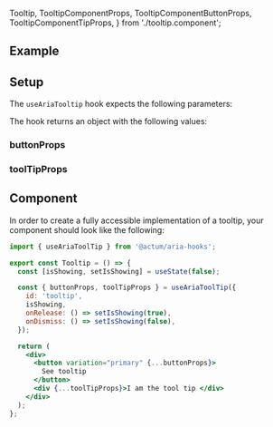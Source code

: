   Tooltip,
  TooltipComponentProps,
  TooltipComponentButtonProps,
  TooltipComponentTipProps,
} from './tooltip.component';

<Meta title="Aria Component/Tooltip" />

## Example

<Canvas>
  <Tooltip />
</Canvas>

## Setup

The `useAriaTooltip` hook expects the following parameters:

<ArgsTable of={TooltipComponentProps} sort="requiredFirst" />

The hook returns an object with the following values:

### buttonProps

<ArgsTable of={TooltipComponentButtonProps} />

### toolTipProps

<ArgsTable of={TooltipComponentTipProps} />

## Component

In order to create a fully accessible implementation of a tooltip, your component should look like the following:

```jsx
import { useAriaToolTip } from '@actum/aria-hooks';

export const Tooltip = () => {
  const [isShowing, setIsShowing] = useState(false);

  const { buttonProps, toolTipProps } = useAriaToolTip({
    id: 'tooltip',
    isShowing,
    onRelease: () => setIsShowing(true),
    onDismiss: () => setIsShowing(false),
  });

  return (
    <div>
      <button variation="primary" {...buttonProps}>
        See tooltip
      </button>
      <div {...toolTipProps}>I am the tool tip </div>
    </div>
  );
};
```
